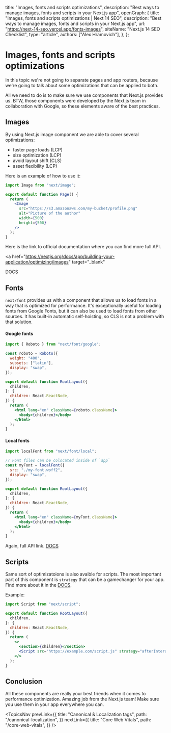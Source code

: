 
  title: "Images, fonts and scripts optimizations",
  description:
    "Best ways to manage images, fonts and scripts in your Next.js app",
  openGraph: {
    title: "Images, fonts and scripts optimizations | Next 14 SEO",
    description:
      "Best ways to manage images, fonts and scripts in your Next.js app",
    url: "https://next-14-seo.vercel.app/fonts-images",
    siteName: "Next.js 14 SEO Checklist",
    type: "article",
    authors: ["Alex Hramovich"],
  },
};

# Images, fonts and scripts optimizations

In this topic we're not going to separate pages and app routers,
because we're going to talk about some optimizations that can be applied to both.

All we need to do is to make sure we use components that Next.js provides us.
BTW, those components were developed by the Next.js team in collaboration with Google, so these elements aware of the best practices.

## Images

By using Next.js image component we are able to cover several optimizations:

- faster page loads (LCP)
- size optimization (LCP)
- avoid layout shift (CLS)
- asset flexibility (LCP)

Here is an example of how to use it:

```jsx
import Image from "next/image";

export default function Page() {
  return (
    <Image
      src="https://s3.amazonaws.com/my-bucket/profile.png"
      alt="Picture of the author"
      width={500}
      height={500}
    />
  );
}
```

Here is the link to official documentation where you can find more full API.

<a
  href="https://nextjs.org/docs/app/building-your-application/optimizing/images"
  target="_blank"
>
  DOCS
</a>

## Fonts

`next/font` provides us with a component that allows us to load fonts in a way that is optimized for performance.
It's exceptionally useful for loading fonts from Google Fonts, but it can also be used to load fonts from other sources.
It has built-in automatic self-hoisting, so CLS is not a problem with that solution.

#### Google fonts

```jsx
import { Roboto } from "next/font/google";

const roboto = Roboto({
  weight: "400",
  subsets: ["latin"],
  display: "swap",
});

export default function RootLayout({
  children,
}: {
  children: React.ReactNode,
}) {
  return (
    <html lang="en" className={roboto.className}>
      <body>{children}</body>
    </html>
  );
}
```

#### Local fonts

```jsx
import localFont from "next/font/local";

// Font files can be colocated inside of `app`
const myFont = localFont({
  src: "./my-font.woff2",
  display: "swap",
});

export default function RootLayout({
  children,
}: {
  children: React.ReactNode,
}) {
  return (
    <html lang="en" className={myFont.className}>
      <body>{children}</body>
    </html>
  );
}
```

Again, full API link. <a href="https://nextjs.org/docs/app/building-your-application/optimizing/fonts" target="\_blank">DOCS</a>

## Scripts

Same sort of optimizatoions is also avaible for scripts.
The most important part of this component is `strategy` that can be a gamechanger for your app.
Find more about it in the <a href="https://nextjs.org/docs/app/api-reference/components/script" target="\_blank">DOCS</a>.

Example:

```jsx
import Script from "next/script";

export default function RootLayout({
  children,
}: {
  children: React.ReactNode,
}) {
  return (
    <>
      <section>{children}</section>
      <Script src="https://example.com/script.js" strategy="afterInteractive" />
    </>
  );
}
```

## Conclusion

All these components are really your best friends when it comes to performance optimization.
Amazing job from the Next.js team! Make sure you use them in your app everywhere you can.

<TopicsNav
  prevLink={{
    title: "Canonical & Localization tags",
    path: "/canonical-localization",
  }}
  nextLink={{
    title: "Core Web Vitals",
    path: "/core-web-vitals",
  }}
/>
